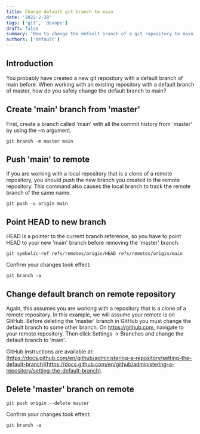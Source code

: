 ```yaml
---
title: Change default git branch to main
date: '2022-2-28'
tags: ['git', 'devops']
draft: false
summary: 'How to change the default branch of a git repository to main (from master)'
authors: ['default']
---
```


## Introduction

You probably have created a new git repository with a default branch of main before. When working with an existing repository with a default branch of master, how do you safely change the default branch to main?

## Create 'main' branch from 'master'

First, create a branch called 'main' with all the commit history from 'master' by using the -m argument.

```
git branch -m master main
```

## Push 'main' to remote

If you are working with a local repository that is a clone of a remote repository, you should push the new branch you created to the remote repository. This command also causes the local branch to track the remote branch of the same name.

```
git push -u origin main
```

## Point HEAD to new branch

HEAD is a pointer to the current branch reference, so you have to point HEAD to your new 'main' branch before removing the 'master' branch.

```
git symbolic-ref refs/remotes/origin/HEAD refs/remotes/origin/main
```

Confirm your changes took effect:

```
git branch -a
```

## Change default branch on remote repository

Again, this assumes you are working with a repository that is a clone of a remote repository. In this example, we will assume your remote is on GitHub. Before deleting the 'master' branch in GitHub you must change the default branch to some other branch. On https://github.com, navigate to your remote repository. Then click Settings -> Branches and change the default branch to 'main'.

GitHub instructions are available at: [https://docs.github.com/en/github/administering-a-repository/setting-the-default-branch](https://docs.github.com/en/github/administering-a-repository/setting-the-default-branch).

## Delete 'master' branch on remote

```
git push origin --delete master
```

Confirm your changes took effect:

```
git branch -a
```
